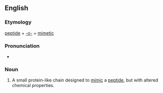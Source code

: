 ==English==

===Etymology===
[[peptide]] + [[-o-]] + [[mimetic]]

===Pronunciation===
* {{IPA|pɛpˌtaɪdoʊmɪˈmɛtɪk|lang=en}}

===Noun===
{{en-noun}}
{{wikipedia}}
# {{lb|en|biochemistry}} A small protein-like chain designed to [[mimic]] a [[peptide]], but with altered chemical properties.